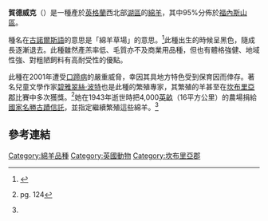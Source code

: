 {{Infobox sheep breed
| name          = 賀德威克
| image         = Lone Lake District Herdwick.jpg
| image_alt     =
| imagedimensions = 280px
| image_caption = 
| status        = 未知
| altname       = 
| country       = [[英格蘭|英格蘭]]西北部
| maleweight    = 
| femaleweight  = 
| woolcolor     = 白色
| facecolor     = 
| note          = 
}}

'''賀德威克'''（{{lang-en|Herdwick}}）是一種產於[[英格蘭|英格蘭]]西北部[[湖區|湖區]]的[[綿羊|綿羊]]，其中95%分佈於[[福內斯山區|福內斯山區]]。

種名在[[古諾爾斯語|古諾爾斯語]]的意思是「綿羊草場」的意思。<ref name="NG">{{cite journal
  | last = Bryson
  | first = Bill
  | authorlink =
  | coauthors = Photographs by Annie Griffths Belt
  | title = Beauty Besieged: England's Lake District
  | journal = [[國家地理雜誌|國家地理雜誌]]
  | volume = 182
  | issue = 2
  | pages = 
  | publisher = [[國家地理學會|國家地理學會]]
  | location =
  | date = August 1994
   }}</ref>此種出生的時候呈黑色，隨成長逐漸退去。此種雖然產羔率低、毛質亦不及商業用品種，但也有體格強健、地域性強、對粗陋飼料有高耐受性的優點。

此種在2001年遭受[[口蹄病|口蹄病]]的嚴重威脅，幸因其具地方特色受到保育因而倖存。著名兒童文學作家[[碧雅翠絲·波特|碧雅翠絲·波特]]也是此種的繁殖專家，其繁殖的羊甚至在[[坎布里亞郡|坎布里亞郡]]比賽中多次獲獎。<ref>{{cite book | last = Denyer | first = Susan | title = Beatrix Potter: At Home in the Lake District | publisher = frances lincoln ltd. | year = 2004 | url = http://books.google.com/books?id=eci3pND1iTgC&dq=Herdwick | isbn = 0711223815 | access-date = 2011-07-19 | archive-date = 2014-07-26 | archive-url = https://web.archive.org/web/20140726023356/http://books.google.com/books?id=eci3pND1iTgC&dq=Herdwick | dead-url = no }} pg. 124</ref>她在1943年逝世時把4,000[[英畝|英畝]]（16平方公里）的農場捐給[[國家名勝古蹟信託|國家名勝古蹟信託]]，並指定繼續繁殖這些綿羊。<ref name="NG"/>
==參考連結==
<references />
[[Category:綿羊品種|Category:綿羊品種]]
[[Category:英國動物|Category:英國動物]]
[[Category:坎布里亞郡|Category:坎布里亞郡]]